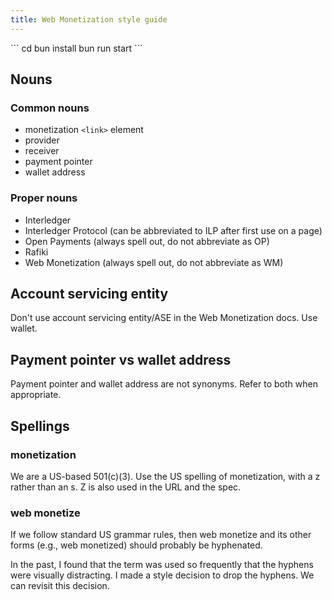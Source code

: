 ```yaml
---
title: Web Monetization style guide
---
```



<Card title="After a Starlight upgrade" icon="star">
```
cd <to project folder>
bun install
bun run start
```
</Card>

## Nouns

### Common nouns

- monetization `<link>` element
- provider
- receiver
- payment pointer
- wallet address

### Proper nouns

- Interledger
- Interledger Protocol (can be abbreviated to ILP after first use on a page)
- Open Payments (always spell out, do not abbreviate as OP)
- Rafiki
- Web Monetization (always spell out, do not abbreviate as WM)

## Account servicing entity

Don't use account servicing entity/ASE in the Web Monetization docs. Use wallet.

## Payment pointer vs wallet address

Payment pointer and wallet address are not synonyms. Refer to both when appropriate.

## Spellings

### monetization

We are a US-based 501(c)(3). Use the US spelling of monetization, with a z rather than an s. Z is also used in the URL and the spec. 

### web monetize

If we follow standard US grammar rules, then web monetize and its other forms (e.g., web monetized) should probably be hyphenated.

In the past, I found that the term was used so frequently that the hyphens were visually distracting. I made a style decision to drop the hyphens. We can revisit this decision.